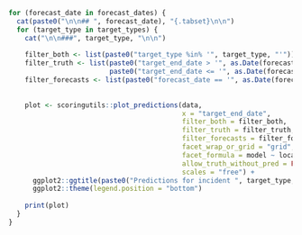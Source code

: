 ```r

for (forecast_date in forecast_dates) {
  cat(paste0("\n\n## ", forecast_date), "{.tabset}\n\n")
  for (target_type in target_types) {
    cat("\n\n###", target_type, "\n\n")
    
    filter_both <- list(paste0("target_type %in% '", target_type, "'"))
    filter_truth <- list(paste0("target_end_date > '", as.Date(forecast_date) - 7 * 10, "'"), 
                         paste0("target_end_date <= '", as.Date(forecast_date) + 7 * 4, "'"))
    filter_forecasts <- list(paste0("forecast_date == '", as.Date(forecast_date), "'"))
    
    
    plot <- scoringutils::plot_predictions(data,
                                           x = "target_end_date",
                                           filter_both = filter_both,
                                           filter_truth = filter_truth,
                                           filter_forecasts = filter_forecasts,
                                           facet_wrap_or_grid = "grid",
                                           facet_formula = model ~ location_name,
                                           allow_truth_without_pred = FALSE,
                                           scales = "free") +
      ggplot2::ggtitle(paste0("Predictions for incident ", target_type,  "s")) + 
      ggplot2::theme(legend.position = "bottom")
    
    print(plot)
  }
}



```